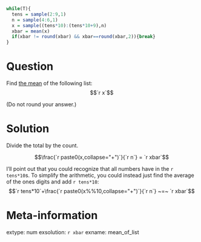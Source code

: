 ```r
while(T){
  tens = sample(2:9,1)
  n = sample(4:6,1)
  x = sample((tens*10):(tens*10+9),n)
  xbar = mean(x)
  if(xbar != round(xbar) && xbar==round(xbar,2)){break}
}
```


Question
========

Find [the mean](https://en.wikipedia.org/wiki/Arithmetic_mean) of the following list:
$$`r x`$$

(Do not round your answer.)


Solution
========

Divide the total by the count.

$$\frac{`r paste0(x,collapse="+")`}{`r n`} = `r xbar`$$

I'll point out that you could recognize that all numbers have in the `r tens*10`s. To simplify the arithmetic, you could instead just find the average of the ones digits and add `r tens*10`:
$$`r tens*10`+\frac{`r paste0(x%%10,collapse="+")`}{`r n`} ~=~ `r xbar`$$


Meta-information
================
extype: num
exsolution: `r xbar`
exname: mean_of_list